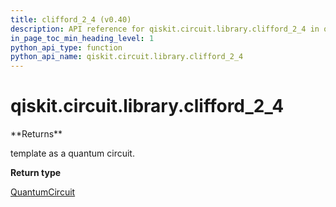 ```yaml
---
title: clifford_2_4 (v0.40)
description: API reference for qiskit.circuit.library.clifford_2_4 in qiskit v0.40
in_page_toc_min_heading_level: 1
python_api_type: function
python_api_name: qiskit.circuit.library.clifford_2_4
---
```


<span id="qiskit-circuit-library-clifford-2-4" />

# qiskit.circuit.library.clifford\_2\_4

<Function id="qiskit.circuit.library.clifford_2_4" isDedicatedPage={true} github="https://github.com/qiskit/qiskit/tree/stable/0.23/qiskit/circuit/library/templates/clifford/clifford_2_4.py" signature="clifford_2_4()">
  **Returns**

  template as a quantum circuit.

  **Return type**

  [QuantumCircuit](qiskit.circuit.QuantumCircuit "qiskit.circuit.QuantumCircuit")
</Function>

